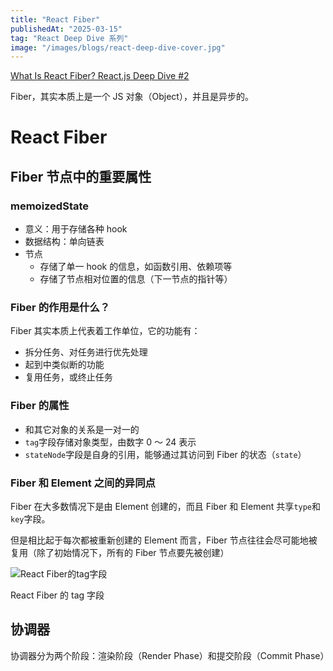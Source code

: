 ```yaml
---
title: "React Fiber"
publishedAt: "2025-03-15"
tag: "React Deep Dive 系列"
image: "/images/blogs/react-deep-dive-cover.jpg"
---
```


[What Is React Fiber? React.js Deep Dive #2](https://youtu.be/0ympFIwQFJw?si=YOefYSoL39w8Sa-j)

Fiber，其实本质上是一个 JS 对象（Object），并且是异步的。

# React Fiber

## Fiber 节点中的重要属性

### memoizedState

- 意义：用于存储各种 hook
- 数据结构：单向链表
- 节点
  - 存储了单一 hook 的信息，如函数引用、依赖项等
  - 存储了节点相对位置的信息（下一节点的指针等）

### Fiber 的作用是什么？

Fiber 其实本质上代表着工作单位，它的功能有：

- 拆分任务、对任务进行优先处理
- 起到中类似断的功能
- 复用任务，或终止任务

### Fiber 的属性

- 和其它对象的关系是一对一的
- `tag`字段存储对象类型，由数字 0 ～ 24 表示
- `stateNode`字段是自身的引用，能够通过其访问到 Fiber 的状态（`state`）

### Fiber 和 Element 之间的异同点

Fiber 在大多数情况下是由 Element 创建的，而且 Fiber 和 Element 共享`type`和`key`字段。

但是相比起于每次都被重新创建的 Element 而言，Fiber 节点往往会尽可能地被复用（除了初始情况下，所有的 Fiber 节点要先被创建）

![React Fiber的tag字段](/images/blogs/react-deep-dive-react-fiber/image-01.jpeg)

React Fiber 的 tag 字段

## 协调器

协调器分为两个阶段：渲染阶段（Render Phase）和提交阶段（Commit Phase）
